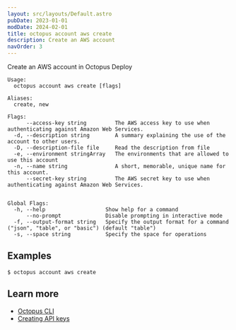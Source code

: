 ```yaml
---
layout: src/layouts/Default.astro
pubDate: 2023-01-01
modDate: 2024-02-01
title: octopus account aws create
description: Create an AWS account
navOrder: 3
---
```


Create an AWS account in Octopus Deploy

```
Usage:
  octopus account aws create [flags]

Aliases:
  create, new

Flags:
      --access-key string         The AWS access key to use when authenticating against Amazon Web Services.
  -d, --description string        A summary explaining the use of the account to other users.
  -D, --description-file file     Read the description from file
  -e, --environment stringArray   The environments that are allowed to use this account
  -n, --name string               A short, memorable, unique name for this account.
      --secret-key string         The AWS secret key to use when authenticating against Amazon Web Services.


Global Flags:
  -h, --help                   Show help for a command
      --no-prompt              Disable prompting in interactive mode
  -f, --output-format string   Specify the output format for a command ("json", "table", or "basic") (default "table")
  -s, --space string           Specify the space for operations

```

## Examples

<SamplesInstance />

```
$ octopus account aws create

```

## Learn more

- [Octopus CLI](/docs/octopus-rest-api/cli)
- [Creating API keys](/docs/octopus-rest-api/how-to-create-an-api-key)